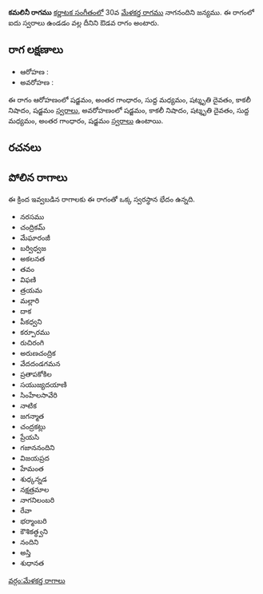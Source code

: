 {{Infobox ragam
	| name          	= కమలినీ
	| synonym	    	= 
	| mela          	= 
	| chakra        	= 
	| janaka        	= 
	| type          	= ఔడవ
	| arohanam      	= {{svaraC|S|G3|M1|D3|N3|S'}} 
	| avarohanam    	= {{svaraC|S'|N3|D3|M1|G3|S}}
	| jeeva         	=
	| chhaya        	=
	| nyasa         	=
	| vishesha      	= 
	| equivalent  		= 
}}
{{కర్ణాటక సంగీత రాగాలు}}
'''కమలినీ రాగము''' [[కర్ణాటక సంగీతం]]లో 30వ [[మేళకర్త రాగము]] నాగనందిని జన్యము.  ఈ రాగంలో ఐదు స్వరాలు ఉండడం వల్ల దీనిని ఔడవ రాగం అంటారు.


==రాగ లక్షణాలు==


* ఆరోహణ : {{svaraC|S|G3|M1|D3|N3|S'}} 
* అవరోహణ : {{svaraC|S'|N3|D3|M1|G3|S}}

ఈ రాగం ఆరోహణంలో షడ్జమం, అంతర గాంధారం, సుద్ద మధ్యమం, షట్శృతి దైవతం, కాకలీ నిషాదం, షడ్జమం [[స్వరాలు]], అవరోహణంలో షడ్జమం, కాకలీ నిషాదం, షట్శృతి దైవతం, సుద్ద మధ్యమం, అంతర గాంధారం, షడ్జమం [[స్వరాలు]] ఉంటాయి.

==రచనలు==



==పోలిన రాగాలు==
ఈ క్రింద ఇవ్వబడిన రాగాలకు ఈ రాగంతో ఒక్క స్వరస్థాన భేదం ఉన్నది.
* నరసము
* చంద్రికమ్
* మేఘారంజీ
* బర్విధ్వజ
* అకలనత
* తవం
* విఫణి
* త్రయమ
* మల్లారి
* దాక
* పీకధ్వని
* కర్పూరము
* రుచిరంగి
* అరుణచంద్రిక
* వేదదండగమన
* ప్రతాపకోకిల
* సయుజ్యదయాణి
* సింహేలసావేరి
* నాటిక
* జగన్మాత
* చంద్రకట్లు
* ప్రేయసి
* గజాననందిని
* విజయప్రద
* హేమంత
* శుధ్కన్నడ
* నక్షత్రమాల
* నాగనిలంబరి
* రేవా
* భర్మాంబరి
* కౌశికత్ధ్వని
* నందిని
* అస్తి
* శుధానత



[[వర్గం:మేళకర్త రాగాలు]]